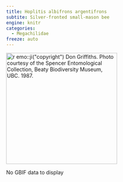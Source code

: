 ```yaml
---
title: Hoplitis albifrons argentifrons
subtite: Silver-fronted small-mason bee
engine: knitr
categories:
  - Megachilidae
freeze: auto
---
```

[![`r emo::ji("copyright")` Don Griffiths. Photo courtesy of the Spencer Entomological Collection, Beaty Biodiversity Museum, UBC. 1987.](https://inaturalist-open-data.s3.amazonaws.com/photos/224154577/large.jpg){height=300}](https://www.zoology.ubc.ca/entomology/main/Hymenoptera/Megachilidae/Hoplitis%20albifrons.php)

No GBIF data to display
